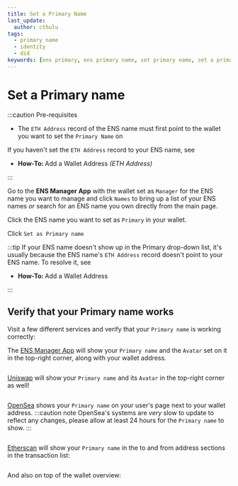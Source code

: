 ```yaml
---
title: Set a Primary Name
last_update:
  author: cthulu
tags:
  - primary name
  - identity
  - did
keywords: [ens primary, ens primary name, set primary name, set a primary name, set a name on wallet, set wallet name, name my wallet, wallet naming]
---
```


# Set a Primary name
:::caution Pre-requisites
 - The `ETH Address` record of the ENS name must first point to the wallet you want to set the `Primary Name` on

If you haven't set the `ETH Address` record to your ENS name, see
 - <Link to="/docs/howto/add-wallet-address#eth-address"><b>How-To: </b>Add a Wallet Address <i>(ETH Address)</i></Link>
:::

Go to the <Link to="https://app.ens.domains"><b>ENS Manager App</b></Link> with the wallet set as `Manager` for the ENS name you want to manage and click `Names` to bring up a list
of your ENS names *or* search for an ENS name you own directly from the main page.
<BrowserWindow>
  <Image img="/img/howto/v3-set-primary-name-1.png"/>
</BrowserWindow>

Click the ENS name you want to set as `Primary` in your wallet.
<BrowserWindow>
  <Image img="/img/howto/v3-set-primary-name-2.png"/>
</BrowserWindow>

Click `Set as Primary name`
<BrowserWindow>
  <Image img="/img/howto/v3-set-primary-name-3.png"/>
</BrowserWindow>

:::tip
If your ENS name doesn't show up in the Primary drop-down list, it's usually because the ENS name's `ETH Address` record doesn't point to your ENS name. To resolve it, see
 - <Link to="/docs/howto/add-wallet-address#eth-address"><b>How-To: </b>Add a Wallet Address</Link>
:::

## Verify that your Primary name works

Visit a few different services and verify that your `Primary name` is working correctly:

<Tabs>
<TabItem value="ENS Manager" default>

The [ENS Manager App](https://app.ens.domains) will show your `Primary name` and the `Avatar` set on it in the top-right corner, along with your wallet address.

<BrowserWindow url="https://app.ens.domains">
  <div style={{'background':'#f0f6fa'}}>
    <Image img="/img/howto/set-primary-name-verify-ensmanager.png"/>
  </div>
</BrowserWindow>

</TabItem>
<TabItem value="Uniswap">

[Uniswap](https://app.uniswap.org) will show your `Primary name` and its `Avatar` in the top-right corner as well!

<BrowserWindow url="https://app.uniswap.org">
<Image img="/img/howto/v3-set-avatar-services-uniswap.png"/>
</BrowserWindow>
</TabItem>
<TabItem value="OpenSea">

[OpenSea](https://opensea.io) shows your `Primary name` on your user's page next to your wallet address.
:::caution note
OpenSea's systems are _very_ slow to update to reflect any changes, please allow at least 24 hours for the `Primary name` to show.
:::

<BrowserWindow url="https://opensea.io">
<Image img="/img/howto/set-primary-name-verify-opensea.png"/>
</BrowserWindow>
</TabItem>
<TabItem value="etherscan">

[Etherscan](https://etherscan.io) will show your `Primary name` in the to and from address sections in the transaction list:

<BrowserWindow url="https://etherscan.io">
<Image img="/img/howto/set-primary-name-verify-etherscan-1.png"/>
</BrowserWindow>

And also on top of the wallet overview:

<BrowserWindow url="https://etherscan.io">
<Image img="/img/howto/set-primary-name-verify-etherscan-2.png"/>
</BrowserWindow>

</TabItem>
</Tabs>
